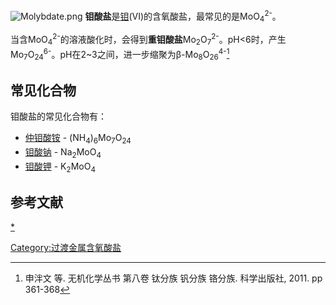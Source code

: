 [[Image:Molybdate.png|thumb]]
'''钼酸盐'''是[[钼|钼]](VI)的含氧酸盐，最常见的是MoO<sub>4</sub><sup>2-</sup>。

当含MoO<sub>4</sub><sup>2-</sup>的溶液酸化时，会得到'''重钼酸盐'''Mo<sub>2</sub>O<sub>7</sub><sup>2-</sup>。pH<6时，产生Mo<sub>7</sub>O<sub>24</sub><sup>6-</sup>。pH在2~3之间，进一步缩聚为β-Mo<sub>8</sub>O<sub>26</sub><sup>4-</sup><ref>申泮文 等. 无机化学丛书 第八卷 钛分族 钒分族 铬分族. 科学出版社, 2011. pp 361-368</ref>
==常见化合物==
钼酸盐的常见化合物有： 
* [[仲钼酸铵|仲钼酸铵]] - (NH<sub>4</sub>)<sub>6</sub>Mo<sub>7</sub>O<sub>24</sub> 
* [[钼酸钠|钼酸钠]] - Na<sub>2</sub>MoO<sub>4</sub> 
* [[钼酸钾|钼酸钾]] - K<sub>2</sub>MoO<sub>4</sub> 
==参考文献==
{{reflist}}

[[category:钼酸盐|*]]
[[Category:过渡金属含氧酸盐|Category:过渡金属含氧酸盐]]